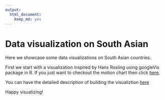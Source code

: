```yaml
---
output: 
  html_document: 
    keep_md: yes
---
```

# Data visualization on South Asian

Here we showcase some data visualizations on South Asian countries. 

First we start with a visualization inspired by Hans Rosling using googleVis package in R. If you just want to checkout the
motion chart then click [here](https://rfaridi.github.io/dataviz-south-asia/sa.html).

You can have the detailed description of building the visualiztion [here](https://rfaridi.github.io/dataviz-south-asia/south_asia.html)

Happy visualizing!


